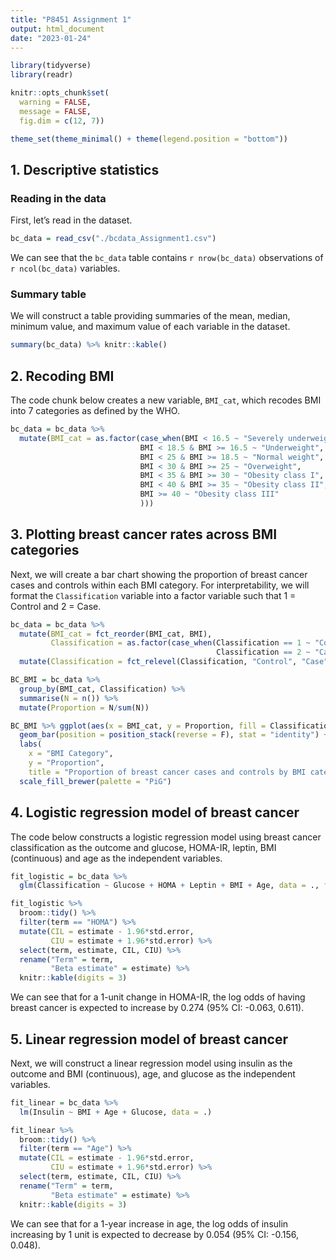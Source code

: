 ```yaml
---
title: "P8451 Assignment 1"
output: html_document
date: "2023-01-24"
---
```


```r
library(tidyverse)
library(readr)

knitr::opts_chunk$set(
  warning = FALSE, 
  message = FALSE,
  fig.dim = c(12, 7))

theme_set(theme_minimal() + theme(legend.position = "bottom"))
```

## 1. Descriptive statistics

### Reading in the data
First, let's read in the dataset.

```r
bc_data = read_csv("./bcdata_Assignment1.csv")
```

We can see that the `bc_data` table contains `r nrow(bc_data)` observations of `r ncol(bc_data)` variables.

### Summary table
We will construct a table providing summaries of the mean, median, minimum value, and maximum value of each variable in the dataset.

```r
summary(bc_data) %>% knitr::kable()
```

## 2. Recoding BMI
The code chunk below creates a new variable, `BMI_cat`, which recodes BMI into 7 categories as defined by the WHO.

```r
bc_data = bc_data %>% 
  mutate(BMI_cat = as.factor(case_when(BMI < 16.5 ~ "Severely underweight", 
                             BMI < 18.5 & BMI >= 16.5 ~ "Underweight", 
                             BMI < 25 & BMI >= 18.5 ~ "Normal weight", 
                             BMI < 30 & BMI >= 25 ~ "Overweight",
                             BMI < 35 & BMI >= 30 ~ "Obesity class I",
                             BMI < 40 & BMI >= 35 ~ "Obesity class II",
                             BMI >= 40 ~ "Obesity class III"
                             )))
```

## 3. Plotting breast cancer rates across BMI categories
Next, we will create a bar chart showing the proportion of breast cancer cases and controls within each BMI category. For interpretability, we will format the `Classification` variable into a factor variable such that 1 = Control and 2 = Case.

```r
bc_data = bc_data %>% 
  mutate(BMI_cat = fct_reorder(BMI_cat, BMI), 
         Classification = as.factor(case_when(Classification == 1 ~ "Control",
                                              Classification == 2 ~ "Case"))) %>% 
  mutate(Classification = fct_relevel(Classification, "Control", "Case"))

BC_BMI = bc_data %>% 
  group_by(BMI_cat, Classification) %>% 
  summarise(N = n()) %>% 
  mutate(Proportion = N/sum(N)) 

BC_BMI %>% ggplot(aes(x = BMI_cat, y = Proportion, fill = Classification)) + 
  geom_bar(position = position_stack(reverse = F), stat = "identity") +
  labs(
    x = "BMI Category",
    y = "Proportion",
    title = "Proportion of breast cancer cases and controls by BMI category") +
  scale_fill_brewer(palette = "PiG")
```

## 4. Logistic regression model of breast cancer
The code below constructs a logistic regression model using breast cancer classification as the outcome and glucose, HOMA-IR, leptin, BMI (continuous) and age as the independent variables.

```r
fit_logistic = bc_data %>% 
  glm(Classification ~ Glucose + HOMA + Leptin + BMI + Age, data = ., family = binomial())

fit_logistic %>% 
  broom::tidy() %>% 
  filter(term == "HOMA") %>% 
  mutate(CIL = estimate - 1.96*std.error,
         CIU = estimate + 1.96*std.error) %>%
  select(term, estimate, CIL, CIU) %>% 
  rename("Term" = term,
         "Beta estimate" = estimate) %>% 
  knitr::kable(digits = 3)
```

We can see that for a 1-unit change in HOMA-IR, the log odds of having breast cancer is expected to increase by 0.274 (95% CI: -0.063, 0.611). 

## 5. Linear regression model of breast cancer
Next, we will construct a linear regression model using insulin as the outcome and BMI (continuous), age, and glucose as the independent variables.

```r
fit_linear = bc_data %>% 
  lm(Insulin ~ BMI + Age + Glucose, data = .)

fit_linear %>% 
  broom::tidy() %>% 
  filter(term == "Age") %>% 
  mutate(CIL = estimate - 1.96*std.error,
         CIU = estimate + 1.96*std.error) %>%
  select(term, estimate, CIL, CIU) %>% 
  rename("Term" = term,
         "Beta estimate" = estimate) %>% 
  knitr::kable(digits = 3)
```

We can see that for a 1-year increase in age, the log odds of insulin increasing by 1 unit is expected to decrease by 0.054 (95% CI: -0.156, 0.048). 
